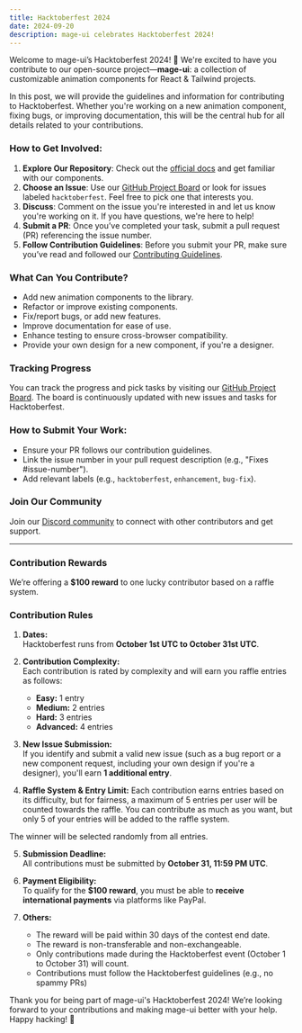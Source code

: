 ```yaml
---
title: Hacktoberfest 2024
date: 2024-09-20
description: mage-ui celebrates Hacktoberfest 2024!
---
```


Welcome to mage-ui’s Hacktoberfest 2024! 🎉 We're excited to have you contribute to our open-source project—**mage-ui**: a collection of customizable animation components for React & Tailwind projects.

In this post, we will provide the guidelines and information for contributing to Hacktoberfest. Whether you're working on a new animation component, fixing bugs, or improving documentation, this will be the central hub for all details related to your contributions.

### How to Get Involved:

1. **Explore Our Repository**: Check out the [official docs](https://mage-ui.design/docs/contributing) and get familiar with our components.
2. **Choose an Issue**: Use our [GitHub Project Board](https://github.com/orgs/codse/projects/37/views/2) or look for issues labeled `hacktoberfest`. Feel free to pick one that interests you.
3. **Discuss**: Comment on the issue you're interested in and let us know you're working on it. If you have questions, we're here to help!
4. **Submit a PR**: Once you’ve completed your task, submit a pull request (PR) referencing the issue number.
5. **Follow Contribution Guidelines**: Before you submit your PR, make sure you’ve read and followed our [Contributing Guidelines](https://www.mage-ui.design/docs/contributing).

### What Can You Contribute?

- Add new animation components to the library.
- Refactor or improve existing components.
- Fix/report bugs, or add new features.
- Improve documentation for ease of use.
- Enhance testing to ensure cross-browser compatibility.
- Provide your own design for a new component, if you're a designer.

### Tracking Progress

You can track the progress and pick tasks by visiting our [GitHub Project Board](https://github.com/orgs/codse/projects/37/views/0). The board is continuously updated with new issues and tasks for Hacktoberfest.

### How to Submit Your Work:

- Ensure your PR follows our contribution guidelines.
- Link the issue number in your pull request description (e.g., "Fixes #issue-number").
- Add relevant labels (e.g., `hacktoberfest`, `enhancement`, `bug-fix`).

### Join Our Community

Join our [Discord community](https://discord.gg/YfvqMf5MTE) to connect with other contributors and get support.

---

### Contribution Rewards

We’re offering a **$100 reward** to one lucky contributor based on a raffle system.

### Contribution Rules

1. **Dates:**  
   Hacktoberfest runs from **October 1st UTC to October 31st UTC**.

2. **Contribution Complexity:**  
   Each contribution is rated by complexity and will earn you raffle entries as follows:

   - **Easy:** 1 entry
   - **Medium:** 2 entries
   - **Hard:** 3 entries
   - **Advanced:** 4 entries

3. **New Issue Submission:**  
   If you identify and submit a valid new issue (such as a bug report or a new component request, including your own design if you're a designer), you'll earn **1 additional entry**.

4. **Raffle System & Entry Limit:**
   Each contribution earns entries based on its difficulty, but for fairness, a maximum of 5 entries per user will be counted towards the raffle. You can contribute as much as you want, but only 5 of your entries will be added to the raffle system.

The winner will be selected randomly from all entries.

5. **Submission Deadline:**  
   All contributions must be submitted by **October 31, 11:59 PM UTC**.

6. **Payment Eligibility:**  
   To qualify for the **$100 reward**, you must be able to **receive international payments** via platforms like PayPal.

7. **Others:**
   - The reward will be paid within 30 days of the contest end date.
   - The reward is non-transferable and non-exchangeable.
   - Only contributions made during the Hacktoberfest event (October 1 to October 31) will count.
   - Contributions must follow the Hacktoberfest guidelines (e.g., no spammy PRs)

Thank you for being part of mage-ui's Hacktoberfest 2024! We’re looking forward to your contributions and making mage-ui better with your help. Happy hacking! 🎉
